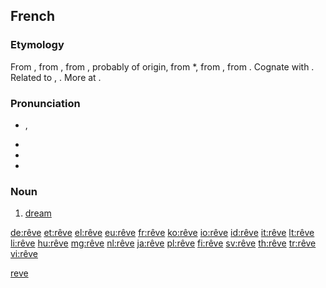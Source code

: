 {{also|rêvé}}
==French==

===Etymology===
From {{term|rêver||to dream|lang=fr}}, from {{etyl|frm|fr}} {{term|resver||to wander, be lost in vague thoughts, guess inaccurately|lang=frm}}, from {{etyl|fro|fr}} {{term|resver||to consider, reflect, be delirious|lang=fro}}, probably of {{etyl|gem|fr}} origin, from {{etyl|frk|fr}} *{{term||rēswan, *rāswan|to consider, conjecture, guess|lang=frk}}, from {{proto|Germanic|rēswanan|to think, reckon, calculate|lang=fr}}, from {{proto|Indo-European|rei-|to reason, count|lang=fr}}. Cognate with {{etyl|ang|-}} {{term|ræswan|rǣswan|to think, consider, suspect, conjecture|lang=ang|sc=Latinx}}. Related to {{etyl|got|-}} {{term|||tr=raþjō|account, number, explanation|lang=got}}, {{etyl|goh|-}} {{term|rim|rīm|number|lang=goh}}. More at {{l|en|rhyme}}.

===Pronunciation===
* {{IPA|/ʁɛv/|lang=fr}}, {{X-SAMPA|/REv/|lang=fr}}
* {{audio|Fr-rêve.ogg|Audio (France, Paris)}}
* {{rhymes|ɛv|lang=fr}}
* {{homophones|rêves|lang=fr}}

===Noun===
{{fr-noun|m|sort=reve}}

# [[dream]]

[[Category:fr:Thinking|reve]]

[[de:rêve]]
[[et:rêve]]
[[el:rêve]]
[[eu:rêve]]
[[fr:rêve]]
[[ko:rêve]]
[[io:rêve]]
[[id:rêve]]
[[it:rêve]]
[[lt:rêve]]
[[li:rêve]]
[[hu:rêve]]
[[mg:rêve]]
[[nl:rêve]]
[[ja:rêve]]
[[pl:rêve]]
[[fi:rêve]]
[[sv:rêve]]
[[th:rêve]]
[[tr:rêve]]
[[vi:rêve]]